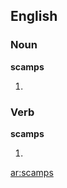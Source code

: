 ==English==

===Noun===
'''scamps'''

# {{plural of|[[scamp]]}}

===Verb===
'''scamps'''

# {{third-person singular of|[[scamp]]}}

[[ar:scamps]]